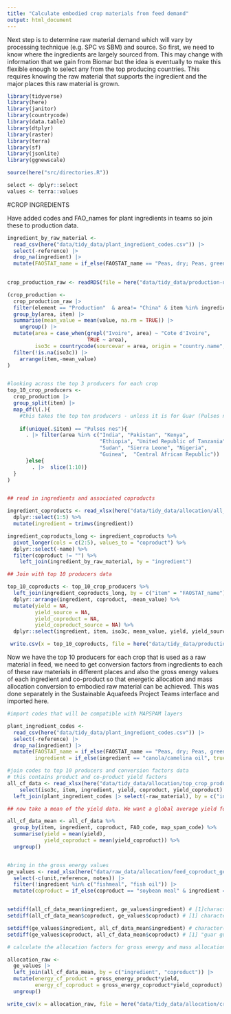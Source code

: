```yaml
---
title: "Calculate embodied crop materials from feed demand"
output: html_document
---
```


Next step is to determine raw material demand which will vary by processing technique (e.g. SPC vs SBM) and source. So first, we need to know where the ingredients are largely sourced from. This may change with information that we gain from Biomar but the idea is eventually to make this flexible enough to select any from the top producing countries. This requires knowing the raw material that supports the ingredient and the major places this raw material is grown.

```r
library(tidyverse)
library(here)
library(janitor)
library(countrycode)
library(data.table)
library(dtplyr)
library(raster)
library(terra)
library(sf)
library(jsonlite)
library(ggnewscale)

source(here("src/directories.R"))

select <- dplyr::select
values <- terra::values
```

#CROP INGREDIENTS

Have added codes and FAO_names for plant ingredients in teams so join these to production data.

```r

ingredient_by_raw_material <- 
  read_csv(here("data/tidy_data/plant_ingredient_codes.csv")) |> 
  select(-reference) |> 
  drop_na(ingredient) |> 
  mutate(FAOSTAT_name = if_else(FAOSTAT_name == "Peas, dry; Peas, green", true = "Peas, dry", false = FAOSTAT_name)) 
 

crop_production_raw <- readRDS(file = here("data/tidy_data/production-data/crops_production_tidy.rds"))

(crop_production <- 
  crop_production_raw |>
  filter(element == "Production"  & area!= "China" & item %in% ingredient_by_raw_material$FAOSTAT_name & year %in% seq(from = 2015, to = 2019)) |> 
  group_by(area, item) |> 
  summarise(mean_value = mean(value, na.rm = TRUE)) |> 
    ungroup() |> 
  mutate(area = case_when(grepl("Ivoire", area) ~ "Cote d'Ivoire",
                          TRUE ~ area),
         iso3c = countrycode(sourcevar = area, origin = "country.name", destination = "iso3c", warn = TRUE)) |> 
  filter(!is.na(iso3c)) |> 
    arrange(item,-mean_value)
)


#looking across the top 3 producers for each crop
top_10_crop_producers <- 
  crop_production |> 
  group_split(item) |> 
  map_df(\(.){ 
    #this takes the top ten producers - unless it is for Guar (Pulses nes) where I used the suggestion that most guar production comes from India, Pakistan and Africa (so subsequently took the top 8 African producers of pulses nes to make up the top 10)
    
    if(unique(.$item) == "Pulses nes"){
      . |> filter(area %in% c("India", "Pakistan", "Kenya", 
                              "Ethiopia", "United Republic of Tanzania", 
                              "Sudan", "Sierra Leone", "Nigeria", 
                              "Guinea",  "Central African Republic"))
      }else{
        . |>  slice(1:10)}
  }
)


## read in ingredients and associated coproducts

ingredient_coproducts <- read_xlsx(here("data/tidy_data/allocation/all_ingredient_coproducts.xlsx")) %>%
  dplyr::select(1:5) %>%
  mutate(ingredient = trimws(ingredient))

ingredient_coproducts_long <- ingredient_coproducts %>%
  pivot_longer(cols = c(2:5), values_to = "coproduct") %>%
  dplyr::select(-name) %>%
  filter(coproduct != "") %>%
    left_join(ingredient_by_raw_material, by = "ingredient")

## Join with top 10 producers data

top_10_coproducts <- top_10_crop_producers %>%
  left_join(ingredient_coproducts_long, by = c("item" = "FAOSTAT_name")) %>%
  dplyr::arrange(ingredient, coproduct, -mean_value) %>%
  mutate(yield = NA, 
         yield_source = NA, 
         yield_coproduct = NA, 
         yield_coproduct_source = NA) %>%
  dplyr::select(ingredient, item, iso3c, mean_value, yield, yield_source, coproduct, yield_coproduct, yield_coproduct_source)

 write.csv(x = top_10_coproducts, file = here("data/tidy_data/production-data/top_crop_producers.csv"), row.names = FALSE)

```

Now we have the top 10 producers for each crop that is used as a raw material in feed, we need to get conversion factors from ingredients to each of these raw materials in different places and also the gross energy values of each ingredient and co-product so that energetic allocation and mass allocation conversion to embodied raw material can be achieved. This was done separately in the Sustainable Aquafeeds Project Teams interface and imported here. 

```r
#import codes that will be compatible with MAPSPAM layers

plant_ingredient_codes <- 
  read_csv(here("data/tidy_data/plant_ingredient_codes.csv")) |> 
  select(-reference) |> 
  drop_na(ingredient) |> 
  mutate(FAOSTAT_name = if_else(FAOSTAT_name == "Peas, dry; Peas, green", true = "Peas, dry", false = FAOSTAT_name),
         ingredient = if_else(ingredient == "canola/camelina oil", true = "canola oil", false = ingredient))

#join codes to top 10 producers and conversion factors data
# this contains product and co-product yield factors
all_cf_data <- read_xlsx(here("data/tidy_data/allocation/top_crop_producers_cf.xlsx")) |> 
    select(iso3c, item, ingredient, yield, coproduct, yield_coproduct) |> 
  left_join(plant_ingredient_codes |> select(-raw_material), by = c("ingredient", "item" = "FAOSTAT_name"))

## now take a mean of the yield data. We want a global average yield for each ingredient and co-product. 

all_cf_data_mean <- all_cf_data %>% 
  group_by(item, ingredient, coproduct, FAO_code, map_spam_code) %>%
  summarise(yield = mean(yield),
            yield_coproduct = mean(yield_coproduct)) %>%
  ungroup()


#bring in the gross energy values
ge_values <- read_xlsx(here("data/raw_data/allocation/feed_coproduct_ge_allocation.xlsx")) |> 
  select(-c(unit,reference, notes)) |> 
  filter(!ingredient %in% c("fishmeal", "fish oil")) |> 
  mutate(coproduct = if_else(coproduct == "soybean meal" & ingredient == "soybean meal", true = "soy protein concentrate", false = coproduct ))


setdiff(all_cf_data_mean$ingredient, ge_values$ingredient) # [1]character(0)
setdiff(all_cf_data_mean$coproduct, ge_values$coproduct) # [1] character(0)

setdiff(ge_values$ingredient, all_cf_data_mean$ingredient) # character(0)
setdiff(ge_values$coproduct, all_cf_data_mean$coproduct) # [1] "guar gum"  

# calculate the allocation factors for gross energy and mass allocation

allocation_raw <- 
  ge_values |> 
  left_join(all_cf_data_mean, by = c("ingredient", "coproduct")) |> 
  mutate(energy_cf_product = gross_energy_product*yield,
         energy_cf_coproduct = gross_energy_coproduct*yield_coproduct) |> 
  ungroup()

write_csv(x = allocation_raw, file = here("data/tidy_data/allocation/crop_ingredient_allocation_factors.csv"))

```
